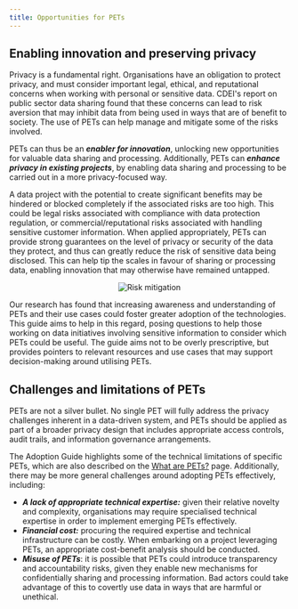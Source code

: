 ```yaml
---
title: Opportunities for PETs
---
```



<CookieBanner />

## Enabling innovation and preserving privacy

Privacy is a fundamental right. Organisations have an obligation to protect privacy, and must consider important legal, ethical, and reputational concerns when working with personal or sensitive data. CDEI's <OutboundLink href="https://www.gov.uk/government/publications/cdei-publishes-its-first-report-on-public-sector-data-sharing">report on public sector data sharing</OutboundLink> found that these concerns can lead to risk aversion that may inhibit data from being used in ways that are of benefit to society. The use of PETs can help manage and mitigate some of the risks involved.

PETs can thus be an **_enabler for innovation_**, unlocking new opportunities for valuable data sharing and processing. Additionally, PETs can **_enhance privacy in existing projects_**, by enabling data sharing and processing to be carried out in a more privacy-focused way.

A data project with the potential to create significant benefits may be hindered or blocked completely if the associated risks are too high. This could be legal risks associated with compliance with data protection regulation, or commercial/reputational risks associated with handling sensitive customer information. When applied appropriately, PETs can provide strong guarantees on the level of privacy or security of the data they protect, and thus can greatly reduce the risk of sensitive data being disclosed. This can help tip the scales in favour of sharing or processing data, enabling innovation that may otherwise have remained untapped.

<p align="center">
  <img src="./images/risk.gif" alt="Risk mitigation" />
</p>

Our research has found that increasing awareness and understanding of PETs and their use cases could foster greater adoption of the technologies. This guide aims to help in this regard, posing questions to help those working on data initiatives involving sensitive information to consider which PETs could be useful. The guide aims not to be overly prescriptive, but provides pointers to relevant resources and use cases that may support decision-making around utilising PETs.

## Challenges and limitations of PETs

PETs are not a silver bullet. No single PET will fully address the privacy challenges inherent in a data-driven system, and PETs should be applied as part of a broader privacy design that includes appropriate access controls, audit trails, and information governance arrangements.

The Adoption Guide highlights some of the technical limitations of specific PETs, which are also described on the [What are PETs?](/what-are-pets) page. Additionally, there may be more general challenges around adopting PETs effectively, including:

- **_A lack of appropriate technical expertise:_** given their relative novelty and complexity, organisations may require specialised technical expertise in order to implement emerging PETs effectively.
- **_Financial cost:_** procuring the required expertise and technical infrastructure can be costly. When embarking on a project leveraging PETs, an appropriate cost-benefit analysis should be conducted.
- **_Misuse of PETs_**: it is possible that PETs could introduce transparency and accountability risks, given they enable new mechanisms for confidentially sharing and processing information. Bad actors could take advantage of this to covertly use data in ways that are harmful or unethical.

<License />
